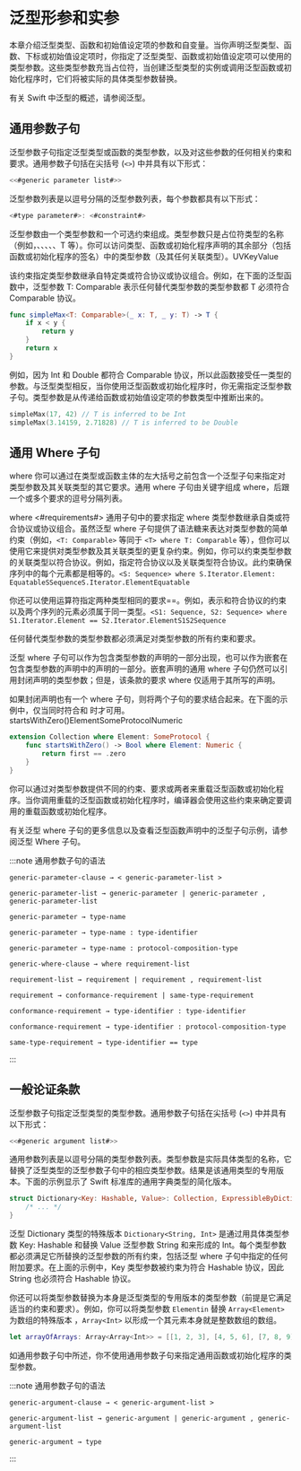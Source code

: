 # 泛型形参和实参

<ToBePolishedAfterTranslation />

<OriginalLink
  title="概括声明以抽象出具体类型"
  value="https://docs.swift.org/swift-book/documentation/the-swift-programming-language/genericparametersandarguments"
/>

本章介绍泛型类型、函数和初始值设定项的参数和自变量。当你声明泛型类型、函数、下标或初始值设定项时，你指定了泛型类型、函数或初始值设定项可以使用的类型参数。这些类型参数充当占位符，当创建泛型类型的实例或调用泛型函数或初始化程序时，它们将被实际的具体类型参数替换。

有关 Swift 中泛型的概述，请参阅泛型。

## 通用参数子句

泛型参数子句指定泛型类型或函数的类型参数，以及对这些参数的任何相关约束和要求。通用参数子句括在尖括号 (`<>`) 中并具有以下形式：

```swift
<<#generic parameter list#>>
```

泛型参数列表是以逗号分隔的泛型参数列表，每个参数都具有以下形式：

```swift
<#type parameter#>: <#constraint#>
```

泛型参数由一个类型参数和一个可选约束组成。类型参数只是占位符类型的名称（例如，、、、、、T 等）。你可以访问类型、函数或初始化程序声明的其余部分（包括函数或初始化程序的签名）中的类型参数（及其任何关联类型）。UVKeyValue

该约束指定类型参数继承自特定类或符合协议或协议组合。例如，在下面的泛型函数中，泛型参数 T: Comparable 表示任何替代类型参数的类型参数都 T 必须符合 Comparable 协议。

```swift
func simpleMax<T: Comparable>(_ x: T, _ y: T) -> T {
    if x < y {
        return y
    }
    return x
}
```

例如，因为 Int 和 Double 都符合 Comparable 协议，所以此函数接受任一类型的参数。与泛型类型相反，当你使用泛型函数或初始化程序时，你无需指定泛型参数子句。类型参数是从传递给函数或初始值设定项的参数类型中推断出来的。

```swift
simpleMax(17, 42) // T is inferred to be Int
simpleMax(3.14159, 2.71828) // T is inferred to be Double
```

## 通用 Where 子句

where 你可以通过在类型或函数主体的左大括号之前包含一个泛型子句来指定对类型参数及其关联类型的其它要求。通用 where 子句由关键字组成 where，后跟一个或多个要求的逗号分隔列表。

where <#requirements#>
通用子句中的要求指定 where 类型参数继承自类或符合协议或协议组合。虽然泛型 where 子句提供了语法糖来表达对类型参数的简单约束（例如，`<T: Comparable>` 等同于 `<T> where T: Comparable` 等），但你可以使用它来提供对类型参数及其关联类型的更复杂约束。例如，你可以约束类型参数的关联类型以符合协议。例如，指定符合协议以及关联类型符合协议。此约束确保序列中的每个元素都是相等的。`<S: Sequence> where S.Iterator.Element: EquatableSSequenceS.Iterator.ElementEquatable`

你还可以使用运算符指定两种类型相同的要求==。例如，表示和符合协议的约束以及两个序列的元素必须属于同一类型。`<S1: Sequence, S2: Sequence> where S1.Iterator.Element == S2.Iterator.ElementS1S2Sequence`

任何替代类型参数的类型参数都必须满足对类型参数的所有约束和要求。

泛型 where 子句可以作为包含类型参数的声明的一部分出现，也可以作为嵌套在包含类型参数的声明中的声明的一部分。嵌套声明的通用 where 子句仍然可以引用封闭声明的类型参数；但是，该条款的要求 where 仅适用于其所写的声明。

如果封闭声明也有一个 where 子句，则将两个子句的要求结合起来。在下面的示例中，仅当同时符合和 时才可用。startsWithZero()ElementSomeProtocolNumeric

```swift
extension Collection where Element: SomeProtocol {
    func startsWithZero() -> Bool where Element: Numeric {
        return first == .zero
    }
}
```

你可以通过对类型参数提供不同的约束、要求或两者来重载泛型函数或初始化程序。当你调用重载的泛型函数或初始化程序时，编译器会使用这些约束来确定要调用的重载函数或初始化程序。

有关泛型 where 子句的更多信息以及查看泛型函数声明中的泛型子句示例，请参阅泛型 Where 子句。

:::note 通用参数子句的语法

```
generic-parameter-clause → < generic-parameter-list >

generic-parameter-list → generic-parameter | generic-parameter , generic-parameter-list

generic-parameter → type-name

generic-parameter → type-name : type-identifier

generic-parameter → type-name : protocol-composition-type

generic-where-clause → where requirement-list

requirement-list → requirement | requirement , requirement-list

requirement → conformance-requirement | same-type-requirement

conformance-requirement → type-identifier : type-identifier

conformance-requirement → type-identifier : protocol-composition-type

same-type-requirement → type-identifier == type
```

:::

## 一般论证条款

泛型参数子句指定泛型类型的类型参数。通用参数子句括在尖括号 (`<>`) 中并具有以下形式：

```swift
<<#generic argument list#>>
```

通用参数列表是以逗号分隔的类型参数列表。类型参数是实际具体类型的名称，它替换了泛型类型的泛型参数子句中的相应类型参数。结果是该通用类型的专用版本。下面的示例显示了 Swift 标准库的通用字典类型的简化版本。

```swift
struct Dictionary<Key: Hashable, Value>: Collection, ExpressibleByDictionaryLiteral {
    /* ... */
}
```

泛型 Dictionary 类型的特殊版本 `Dictionary<String, Int>` 是通过用具体类型参数 Key: Hashable 和替换 Value 泛型参数 String 和来形成的 Int。每个类型参数都必须满足它所替换的泛型参数的所有约束，包括泛型 where 子句中指定的任何附加要求。在上面的示例中，Key 类型参数被约束为符合 Hashable 协议，因此 String 也必须符合 Hashable 协议。

你还可以将类型参数替换为本身是泛型类型的专用版本的类型参数（前提是它满足适当的约束和要求）。例如，你可以将类型参数 `Elementin` 替换 `Array<Element>` 为数组的特殊版本 ，`Array<Int>` 以形成一个其元素本身就是整数数组的数组。

```swift
let arrayOfArrays: Array<Array<Int>> = [[1, 2, 3], [4, 5, 6], [7, 8, 9]]
```

如通用参数子句中所述，你不使用通用参数子句来指定通用函数或初始化程序的类型参数。

:::note 通用参数子句的语法

```
generic-argument-clause → < generic-argument-list >

generic-argument-list → generic-argument | generic-argument , generic-argument-list

generic-argument → type
```

:::
